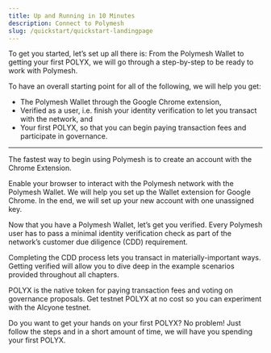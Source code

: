 ```yaml
---
title: Up and Running in 10 Minutes
description: Connect to Polymesh
slug: /quickstart/quickstart-landingpage
---
```




To get you started, let’s set up all there is: From the Polymesh Wallet to getting your first POLYX, we will go through a step-by-step to be ready to work with Polymesh.

To have an overall starting point for all of the following, we will help you get:
* The Polymesh Wallet through the Google Chrome extension,
* Verified as a user, i.e. finish your identity verification to let you transact with the network, and
* Your first POLYX, so that you can begin paying transaction fees and participate in governance.


***

<OverviewBox title="Get the Wallet" linkHref="#" linkText="Get the Wallet" imgSrc="/tmpAssets/07_get_wallet_v2-01.svg" floating="true">
	<p>The fastest way to begin using Polymesh is to create an account with the Chrome Extension.</p>
	<p>Enable your browser to interact with the Polymesh network with the Polymesh Wallet. We will help you set up the Wallet extension for Google Chrome. In the end, we will set up your new account with one unassigned key.</p>
</OverviewBox>

<OverviewBox title="Get Verified" linkHref="#" linkText="Get Verified" imgSrc="/tmpAssets/08_get_verified_v3-01.svg" floating="true">
	<p>Now that you have a Polymesh Wallet, let’s get you verified. Every Polymesh user has to pass a minimal identity verification check as part of the network’s customer due diligence (CDD) requirement.</p>
	<p>Completing the CDD process lets you transact in materially-important ways. Getting verified will allow you to dive deep in the example scenarios provided throughout all chapters.</p>
</OverviewBox>

<OverviewBox title="Get POLYX" linkHref="#" linkText="Get POLYX" imgSrc="/tmpAssets/09_get_polyx_v2-01.svg" floating="true">
	<p>POLYX is the native token for paying transaction fees and voting on governance proposals. Get testnet POLYX at no cost so you can experiment with the Alcyone testnet.</p>
		<p>Do you want to get your hands on your first POLYX? No problem! Just follow the steps and in a short amount of time, we will have you spending your first POLYX.</p>
</OverviewBox>